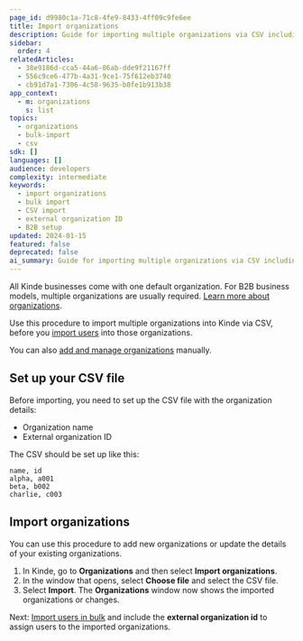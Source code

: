 ```yaml
---
page_id: d9980c1a-71c8-4fe9-8433-4ff09c9fe6ee
title: Import organizations
description: Guide for importing multiple organizations via CSV including file format requirements, import process, and integration with user bulk import workflows.
sidebar:
  order: 4
relatedArticles:
  - 38e9186d-cca5-44a6-86ab-dde9f21167ff
  - 556c9ce6-477b-4a31-9ce1-75f612eb3740
  - cb91d7a1-7306-4c58-9635-b0fe1b913b38
app_context:
  - m: organizations
    s: list
topics:
  - organizations
  - bulk-import
  - csv
sdk: []
languages: []
audience: developers
complexity: intermediate
keywords:
  - import organizations
  - bulk import
  - CSV import
  - external organization ID
  - B2B setup
updated: 2024-01-15
featured: false
deprecated: false
ai_summary: Guide for importing multiple organizations via CSV including file format requirements, import process, and integration with user bulk import workflows.
---
```


All Kinde businesses come with one default organization. For B2B business models, multiple organizations are usually required. [Learn more about organizations](/build/organizations/multi-tenancy-using-organizations/).

Use this procedure to import multiple organizations into Kinde via CSV, before you [import users](/manage-users/add-and-edit/import-users-in-bulk/) into those organizations.

You can also [add and manage organizations](/build/organizations/add-and-manage-organizations/) manually.

## Set up your CSV file

Before importing, you need to set up the CSV file with the organization details:

- Organization name
- External organization ID

The CSV should be set up like this:

```text
name, id
alpha, a001
beta, b002
charlie, c003
```

## Import organizations

You can use this procedure to add new organizations or update the details of your existing organizations.

1. In Kinde, go to **Organizations** and then select **Import organizations**.
2. In the window that opens, select **Choose file** and select the CSV file.
3. Select **Import**. The **Organizations** window now shows the imported organizations or changes.

Next: [Import users in bulk](/manage-users/add-and-edit/import-users-in-bulk/) and include the **external organization id** to assign users to the imported organizations.
